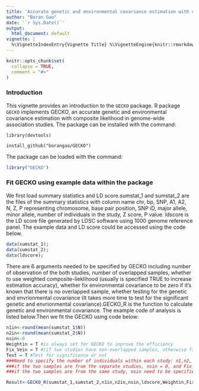 ```yaml
---
title: 'Accurate genetic and environmental covariance estimation with composite likelihood in genome-wide association studies'
author: "Boran Gao"
date: '`r Sys.Date()`'
output:
  html_document: default
vignette: |
  %\VignetteIndexEntry{Vignette Title} %\VignetteEngine{knitr::rmarkdown} %\VignetteEncoding{UTF-8}
---
```


```r
knitr::opts_chunk$set(
  collapse = TRUE,
  comment = "#>"
)
```

### Introduction
This vignette provides an introduction to the `GECKO` package. R package `GECKO` implements GECKO, an accurate genetic and environmental covariance estimation with composite likelihood in genome-wide association studies.
The package can be installed with the command:

`library(devtools)`

`install_github("borangao/GECKO")`

The package can be loaded with the command:
```r
library("GECKO")
```


### Fit GECKO using example data within the package

We first load summary statistics and LD score.sumstat_1 and sumstat_2 are the files of the summary statistics with column name chr, bp, SNP, A1, A2, N, Z, P representing chromosome, base pair position, SNP iD, major allele, minor allele, number of individuals in the study, Z score, P value. ldscore is the LD score file generated by LDSC software using 1000 genome reference panel. The example data and LD score could be accessed using the code below.
```r
data(sumstat_1);
data(sumstat_2);
data(ldscore);
```

There are 6 arguments needed to be specified by GECKO including number of observation of the both studies, number of overlapped samples, whether to use weighted composite-lieklihood (usually is specified TRUE to increase estimation accuracy), whether fix environmental covariance to be zero if it's known that there is no overlapped sample, whether testing for the genetic and envrionmental covariance (It takes more time to test for the significant genetic and envrionmental covariance).GECKO_R is the function to calculate genetic and environmental covariance. The example code of analysis is listed below.Then we fit the GECKO using code below:
```r
n1in<-round(mean(sumstat_1$N))
n2in<-round(mean(sumstat_2$N))
nsin<-0
Weightin = T #is always set for GECKO to improve the efficiency
Fix_Vein = T #(if two studies have non-overlapped samples, otherwise false)
Test = T #Test for significance or not
###Need to specify the number of individuals within each study: n1,n2, and number of the overlapping individuals in the two studies:nsin
###if the two samples are from the separate studies, nsin = 0, and Fix_Vein = 1
###if the two samples are from the same study, nsin need to be specified

Result<-GECKO_R(sumstat_1,sumstat_2,n1in,n2in,nsin,ldscore,Weightin,Fix_Vein,Test)
```

